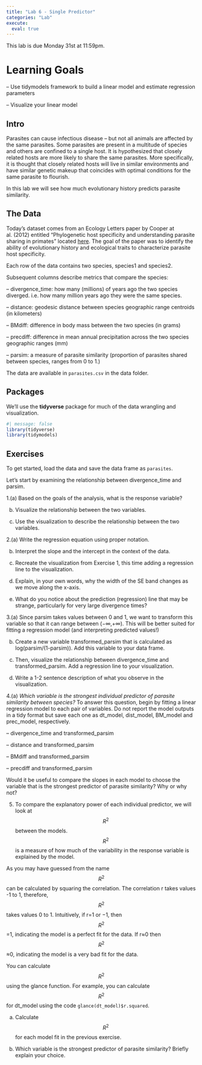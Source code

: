 ```yaml
---
title: "Lab 6 - Single Predictor"
categories: "Lab"
execute:
  eval: true
---
```


::: callout-important
This lab is due Monday 31st at 11:59pm.
:::

# Learning Goals

-- Use tidymodels framework to build a linear model and estimate regression parameters

-- Visualize your linear model

## Intro

Parasites can cause infectious disease -- but not all animals are affected by the same parasites. Some parasites are present in a multitude of species and others are confined to a single host. It is hypothesized that closely related hosts are more likely to share the same parasites. More specifically, it is thought that closely related hosts will live in similar environments and have similar genetic makeup that coincides with optimal conditions for the same parasite to flourish.

In this lab we will see how much evolutionary history predicts parasite similarity.

## The Data

Today's dataset comes from an Ecology Letters paper by Cooper at al. (2012) entitled "Phylogenetic host specificity and understanding parasite sharing in primates" located [here](https://onlinelibrary.wiley.com/doi/10.1111/j.1461-0248.2012.01858.x). The goal of the paper was to identify the ability of evolutionary history and ecological traits to characterize parasite host specificity.

Each row of the data contains two species, species1 and species2.

Subsequent columns describe metrics that compare the species:

-- divergence_time: how many (millions) of years ago the two species diverged. i.e. how many million years ago they were the same species.

-- distance: geodesic distance between species geographic range centroids (in kilometers)

-- BMdiff: difference in body mass between the two species (in grams)

-- precdiff: difference in mean annual precipitation across the two species geographic ranges (mm)

-- parsim: a measure of parasite similarity (proportion of parasites shared between species, ranges from 0 to 1.)

The data are available in `parasites.csv` in the data folder.

## Packages

We'll use the **tidyverse** package for much of the data wrangling and visualization.

```r
#| message: false
library(tidyverse)
library(tidymodels)
```

## Exercises

To get started, load the data and save the data frame as `parasites`. 

Let’s start by examining the relationship between divergence_time and parsim.

1.(a) Based on the goals of the analysis, what is the response variable?


(b) Visualize the relationship between the two variables.


(c) Use the visualization to describe the relationship between the two variables.




2.(a) Write the regression equation using proper notation. 

(b) Interpret the slope and the intercept in the context of the data.

(c) Recreate the visualization from Exercise 1, this time adding a regression line to the visualization.

(d) Explain, in your own words, why the width of the SE band changes as we move along the x-axis. 

(e) What do you notice about the prediction (regression) line that may be strange, particularly for very large divergence times?


3.(a) Since parsim takes values between 0 and 1, we want to transform this variable so that it can range between (−∞,+∞). This will be better suited for fitting a regression model (and interpreting predicted values!)


(b) Create a new variable transformed_parsim that is calculated as log(parsim/(1-parsim)). Add this variable to your data frame.

(c) Then, visualize the relationship between divergence_time and transformed_parsim. Add a regression line to your visualization.

(d) Write a 1-2 sentence description of what you observe in the visualization.


4.(a) *Which variable is the strongest individual predictor of parasite similarity between species?* To answer this question, begin by fitting a linear regression model to each pair of variables. Do not report the model outputs in a tidy format but save each one as dt_model, dist_model, BM_model and prec_model, respectively.


-- divergence_time and transformed_parsim

-- distance and transformed_parsim

-- BMdiff and transformed_parsim

-- precdiff and transformed_parsim

Would it be useful to compare the slopes in each model to choose the variable that is the strongest predictor of parasite similarity? Why or why not?


5. To compare the explanatory power of each individual predictor, we will look at $$R^2$$ between the models. $$R^2$$ is a measure of how much of the variability in the response variable is explained by the model. 

As you may have guessed from the name $$R^2$$ can be calculated by squaring the correlation. The correlation r takes values -1 to 1, therefore, $$R^2$$ takes values 0 to 1. Intuitively, if r=1 or −1, then $$R^2$$=1, indicating the model is a perfect fit for the data. If r≈0 then $$R^2$$≈0, indicating the model is a very bad fit for the data.

You can calculate  $$R^2$$ using the glance function. For example, you can calculate  $$R^2$$ for dt_model using the code `glance(dt_model)$r.squared`.


(a) Calculate $$R^2$$ for each model fit in the previous exercise.

(b) Which variable is the strongest predictor of parasite similarity? Briefly explain your choice.







